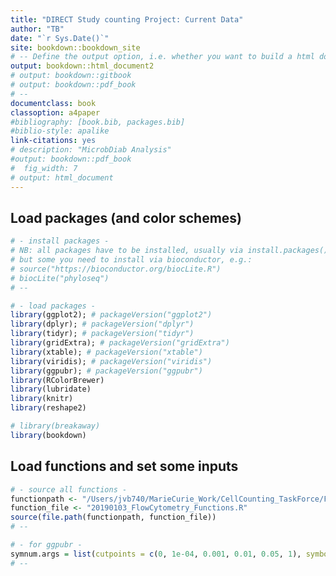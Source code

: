 ```yaml
--- 
title: "DIRECT Study counting Project: Current Data"
author: "TB"
date: "`r Sys.Date()`"
site: bookdown::bookdown_site
# -- Define the output option, i.e. whether you want to build a html document, a pdf, or a gitbook
output: bookdown::html_document2
# output: bookdown::gitbook
# output: bookdown::pdf_book
# --
documentclass: book
classoption: a4paper
#bibliography: [book.bib, packages.bib]
#biblio-style: apalike
link-citations: yes
# description: "MicrobDiab Analysis"
#output: bookdown::pdf_book
#  fig_width: 7
# output: html_document
---
```





## Load packages (and color schemes)

<!-- Load required packages -->

```r
# - install packages -
# NB: all packages have to be installed, usually via install.packages()
# but some you need to install via bioconductor, e.g.:
# source("https://bioconductor.org/biocLite.R")
# biocLite("phyloseq")
# --

# - load packages -
library(ggplot2); # packageVersion("ggplot2")
library(dplyr); # packageVersion("dplyr")
library(tidyr); # packageVersion("tidyr")
library(gridExtra); # packageVersion("gridExtra")
library(xtable); # packageVersion("xtable")
library(viridis); # packageVersion("viridis")
library(ggpubr); # packageVersion("ggpubr")
library(RColorBrewer)
library(lubridate)
library(knitr)
library(reshape2)

# library(breakaway)
library(bookdown)
```




## Load functions and set some inputs
<!-- all lines where user user input is required or possible are marked with NB: USER INPUT and NB: user input, respectively -->


```r
# - source all functions -
functionpath <- "/Users/jvb740/MarieCurie_Work/CellCounting_TaskForce/FlowCytometryAnalysis/DIRECT/Functions_FC/"
function_file <- "20190103_FlowCytometry_Functions.R"
source(file.path(functionpath, function_file))
# --

# - for ggpubr -
symnum.args = list(cutpoints = c(0, 1e-04, 0.001, 0.01, 0.05, 1), symbols = c("****", "***", "**", "*", "ns"))
# -- 
```






